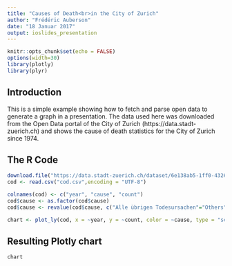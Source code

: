 ```yaml
---
title: "Causes of Death<br>in the City of Zurich"
author: "Frédéric Auberson"
date: "18 Januar 2017"
output: ioslides_presentation
---
```


```r
knitr::opts_chunk$set(echo = FALSE)
options(width=30)
library(plotly)
library(plyr)
```

## Introduction

This is a simple example showing how to fetch and parse open data to generate a graph in a presentation.
The data used here was downloaded from the Open Data portal of the City of Zurich (https://data.stadt-zuerich.ch) and shows the cause of death statistics for the City of Zurich since 1974.

## The R Code

```r
download.file("https://data.stadt-zuerich.ch/dataset/6e138ab5-1ff0-4326-9777-d1b99ea63c03/resource/dc59c9f4-aa8d-4891-804b-d281b160077c/download/bev310od3100.csv", "cod.csv")
cod <- read.csv("cod.csv",encoding = "UTF-8")

colnames(cod) <- c("year", "cause", "count")
cod$cause <- as.factor(cod$cause)
cod$cause <- revalue(cod$cause, c("Alle übrigen Todesursachen"="Others", "Atmungsorgane"="Respiratory", "Demenz"="Dementia", "Krebskrankheiten"="Cancer", "Kreislaufsystem"="Circulatory", "Unfälle und Gewalteinwirkungen"="Accidents and Violent causes"))

chart <- plot_ly(cod, x = ~year, y = ~count, color = ~cause, type = "scatter", mode = "lines")
```

## Resulting Plotly chart

```r
chart
```





